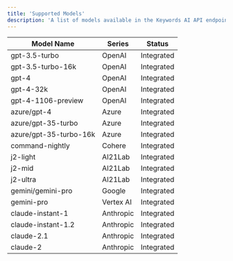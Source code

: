 ```yaml
---
title: 'Supported Models'
description: 'A list of models available in the Keywords AI API endpoint'
---
```


| Model Name | Series | Status |
| --- | --- | --- |
| gpt-3.5-turbo | OpenAI | Integrated |
| gpt-3.5-turbo-16k | OpenAI | Integrated |
| gpt-4 | OpenAI | Integrated |
| gpt-4-32k | OpenAI | Integrated |
| gpt-4-1106-preview | OpenAI | Integrated |
| azure/gpt-4 | Azure | Integrated |
| azure/gpt-35-turbo | Azure | Integrated |
| azure/gpt-35-turbo-16k | Azure | Integrated |
| command-nightly | Cohere | Integrated |
| j2-light | AI21Lab | Integrated |
| j2-mid | AI21Lab | Integrated |
| j2-ultra | AI21Lab | Integrated |
| gemini/gemini-pro | Google | Integrated |
| gemini-pro | Vertex AI | Integrated |
| claude-instant-1 | Anthropic | Integrated |
| claude-instant-1.2 | Anthropic | Integrated |
| claude-2.1 | Anthropic | Integrated |
| claude-2 | Anthropic | Integrated |